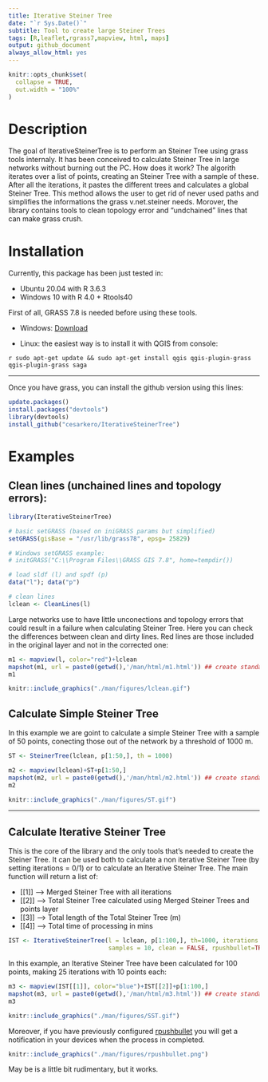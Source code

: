 ```yaml
---
title: Iterative Steiner Tree
date: "`r Sys.Date()`"
subtitle: Tool to create large Steiner Trees
tags: [R,leaflet,rgrass7,mapview, html, maps]
output: github_document
always_allow_html: yes
---
```


```r
knitr::opts_chunk$set(
  collapse = TRUE,
  out.width = "100%"
)
```

# Description

The goal of IterativeSteinerTree is to perform an Steiner Tree using grass tools internaly. It has been conceived to calculate Steiner Tree in large networks without burning out the PC. How does it work? The algorith iterates over a list of points, creating an Steiner Tree with a sample of these. After all the iterations, it pastes the different trees and calculates a global Steiner Tree. This method allows the  user to get rid of never used paths and simplifies the informations the grass v.net.steiner needs. Morover, the library contains tools to clean topology error and "undchained" lines that can make grass crush.

# Installation
Currently, this package has been just tested in:

- Ubuntu 20.04 with R 3.6.3
- Windows 10 with R 4.0 + Rtools40

First of all, GRASS 7.8 is needed before using these tools.

- Windows: [Download](https://grass.osgeo.org/grass78/binary/mswindows/native/x86_64/WinGRASS-7.8.2-1-Setup-x86_64.exe)

- Linux: the easiest way is to install it with QGIS from console:

```r sudo apt-get update && sudo apt-get install qgis qgis-plugin-grass qgis-plugin-grass saga ```

---

Once you have grass, you can install the github version using this lines:

``` r
update.packages()
install.packages("devtools")
library(devtools)
install_github("cesarkero/IterativeSteinerTree")
```

# Examples

## Clean lines (unchained lines and topology errors):

```r
library(IterativeSteinerTree)

# basic setGRASS (based on iniGRASS params but simplified)
setGRASS(gisBase = "/usr/lib/grass78", epsg= 25829)

# Windows setGRASS example: 
# initGRASS("C:\\Program Files\\GRASS GIS 7.8", home=tempdir())

# load sldf (l) and spdf (p)
data("l"); data("p")

# clean lines
lclean <- CleanLines(l)
```

Large networks use to have little unconections and topology errors that could result in a failure when calculating Steiner Tree. Here you can check the differences between clean and dirty lines. Red lines are those included in the original layer and not in the corrected one:

```r
m1 <- mapview(l, color="red")+lclean
mapshot(m1, url = paste0(getwd(),'/man/html/m1.html')) ## create standalone .html
m1
```

```r
knitr::include_graphics("./man/figures/lclean.gif")
```

## Calculate Simple Steiner Tree
In this example we are goint to calculate a simple Steiner Tree with a sample of 50 points, conecting those out of the network by a threshold of 1000 m.

```r
ST <- SteinerTree(lclean, p[1:50,], th = 1000)
```

```r
m2 <- mapview(lclean)+ST+p[1:50,]
mapshot(m2, url = paste0(getwd(),'/man/html/m2.html')) ## create standalone .html
m2
```

```r
knitr::include_graphics("./man/figures/ST.gif")
```

---
## Calculate Iterative Steiner Tree
This is the core of the library and the only tools that's needed to create the Steiner Tree. It can be used both to calculate a non iterative Steiner Tree (by setting iterations = 0/1) or to calculate an Iterative Steiner Tree. The main function will return a list of: 

* [[1]] --> Merged Steiner Tree with all iterations
* [[2]] --> Total Steiner Tree calculated using Merged Steiner Trees and points layer
* [[3]] --> Total length of the Total Steiner Tree (m)
* [[4]] --> Total time of processing in mins

```r
IST <- IterativeSteinerTree(l = lclean, p[1:100,], th=1000, iterations = 25,
                            samples = 10, clean = FALSE, rpushbullet=TRUE)
```

In this example, an Iterative Steiner Tree have been calculated for 100 points, making 25 iterations with 10 points each:
```r
m3 <- mapview(IST[[1]], color="blue")+IST[[2]]+p[1:100,]
mapshot(m3, url = paste0(getwd(),'/man/html/m3.html')) ## create standalone .html
m3
```

```r
knitr::include_graphics("./man/figures/SST.gif")
```

Moreover, if you have previously configured [rpushbullet](https://github.com/eddelbuettel/rpushbullet)
you will get a notification in your devices when the process in completed.

```r
knitr::include_graphics("./man/figures/rpushbullet.png")
```

May be is a little bit rudimentary, but it works.
